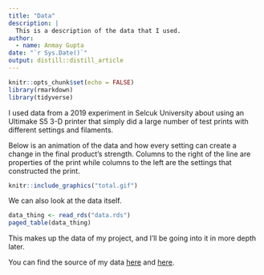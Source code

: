 ```yaml
---
title: "Data"
description: |
  This is a description of the data that I used.
author:
  - name: Anmay Gupta
date: "`r Sys.Date()`"
output: distill::distill_article
---
```


```r
knitr::opts_chunk$set(echo = FALSE)
library(rmarkdown)
library(tidyverse)
```

I used data from a 2019 experiment in Selcuk University about using an Ultimake S5 3-D printer that simply did a large number of test prints with different settings and filaments.

Below is an animation of the data and how every setting can create a change in the final product's strength.
Columns to the right of the line are properties of the print while columns to the left are the settings that constructed the print.

```r
knitr::include_graphics("total.gif")
```

We can also look at the data itself.

```r
data_thing <- read_rds("data.rds")
paged_table(data_thing)
```

This makes up the data of my project, and I'll be going into it in more depth later.

You can find the source of my data [here](https://www.kaggle.com/afumetto/3dprinter?select=data.csv) and [here](https://www.kaggle.com/vinaynomula/3d-printer-material-dataset).
